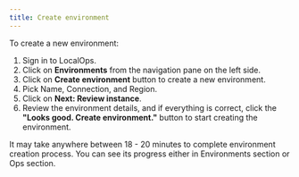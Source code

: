 ```yaml
---
title: Create environment
---
```


To create a new environment:

1. Sign in to LocalOps.
2. Click on **Environments** from the navigation pane on the left side.
3. Click on **Create environment** button to create a new environment.
4. Pick Name, Connection, and Region.
5. Click on **Next: Review instance**.
6. Review the environment details, and if everything is correct, click the **"Looks good. Create environment."** button
   to start creating the environment.

It may take anywhere between 18 - 20 minutes to complete environment creation process. You can see its progress either
in Environments section or Ops section.
